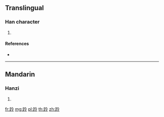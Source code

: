 {{character info/new}}
==Translingual==

===Han character===
{{Han char|rn=157|rad=足|as=05|sn=12|four=|canj=RMOII}}

# {{defn|Han|sort=足05}}

====References====
* {{Han ref|kx=1223.050|dkj=37442|dj=1694.270|hdz=63697.060|uh=8DC9|ud=36297}}

----

==Mandarin==

===Hanzi===
{{cmn-hanzi|pin=[[bèi]] ([[bei4]]), [[líng]] ([[ling2]])|wg=pei<sup>4</sup>, ling<sup>2</sup>}}

# {{defn|lang=cmn|sort=足05}}

[[fr:跉]]
[[mg:跉]]
[[pl:跉]]
[[th:跉]]
[[zh:跉]]